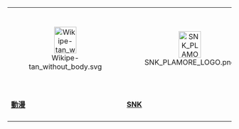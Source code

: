 {| width="96%" border="0" cellpadding="4" cellspacing="4" style="border: 1px solid none; text-align:center; padding:0.3em; background-color: transparent"
| <center>[[File:Wikipe-tan_without_body.svg|50x60px]]</center>
| <center>[[File:SNK_PLAMORE_LOGO.png|50x60px]]</center>
| <center>[[File:Mazda_121_erste_Serie.jpg|60x70px]]</center>
| <center>[[File:0key22-86.JPG|60x70px]]</center>
| <center>[[File:Flag_of_Japan.svg|60x50px]]</center>
| <center>[[File:Flag_of_Kyoto_Prefecture.svg|60x50px]]</center>
| <center>[[File:Flag_of_Osaka_Prefecture.svg|60x50px]]</center>
| <center>[[File:Flag_of_Tottori_Prefecture.svg|60x50px]]</center>
| <center>[[File:Flag_of_Shimane_Prefecture.svg|60x50px]]</center>
| <center>[[File:Flag_of_Okayama_Prefecture.svg|60x50px]]</center>
| <center>[[File:Flag_of_Hiroshima_Prefecture.svg|60x50px]]</center>
| <center>[[File:Flag_of_Yamaguchi_Prefecture.svg|60x50px]]</center>
| <center>[[File:Nagasaki-Suwa-Shrine-1580.jpg|60x70px]]</center>
| <center>[[File:Asia_(orthographic_projection).svg|80x75px]]</center>
|-
|'''[[Portal:動漫|動漫]]'''
|'''[[Portal:SNK|SNK]]'''
|'''[[Portal:日本汽車|日本汽車]]
|'''[[Portal:日本鐵路|日本鐵路]]
|'''[[Portal:日本|日本]]'''
|'''[[Portal:京都|京都]]'''
|'''[[Portal:大阪|大阪]]'''
|'''[[Portal:鳥取|鳥取]]'''
|'''[[Portal:島根|島根]]'''
|'''[[Portal:岡山|岡山]]'''
|'''[[Portal:廣島|廣島]]'''
|'''[[Portal:山口|山口]]'''
|'''[[Portal:神道|神道]]'''
|'''[[Portal:亞洲|亞洲]]'''
|-
|}
